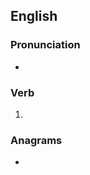 ==English==

===Pronunciation===
* {{rhymes|en|æmpt}}

===Verb===
{{head|en|verb form}}

# {{en-past of|scamp}}

===Anagrams===
* {{anagrams|en|a=acdemps|decamps}}